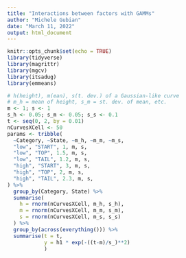 ```yaml
---
title: "Interactions between factors with GAMMs"
author: "Michele Gubian"
date: "March 11, 2022"
output: html_document
---
```


```r
knitr::opts_chunk$set(echo = TRUE)
library(tidyverse)
library(magrittr)
library(mgcv)
library(itsadug)
library(emmeans)
```

```r
# h(height), m(ean), s(t. dev.) of a Gaussian-like curve
# m_h = mean of height, s_m = st. dev. of mean, etc. 
m <- 1; s <- 1
s_h <- 0.05; s_m <- 0.05; s_s <- 0.1
t <- seq(0, 2, by = 0.01)
nCurvesXCell <- 50
params <- tribble(
  ~Category, ~State, ~m_h, ~m_m, ~m_s,
  "low", "START", 1, m, s,
  "low", "TOP", 1.5, m, s,
  "low", "TAIL", 1.2, m, s,
  "high", "START", 3, m, s,
  "high", "TOP", 2, m, s,
  "high", "TAIL", 2.3, m, s,
) %>%
  group_by(Category, State) %>%
  summarise(
    h = rnorm(nCurvesXCell, m_h, s_h),
    m = rnorm(nCurvesXCell, m_m, s_m),
    s = rnorm(nCurvesXCell, m_s, s_s)
  ) %>%
  group_by(across(everything())) %>%
  summarise(t = t,
            y = h1 * exp(-((t-m)/s_)**2)
            )


```